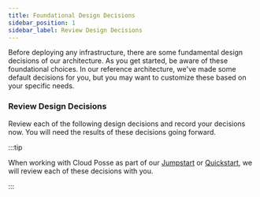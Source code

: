 ```yaml
---
title: Foundational Design Decisions
sidebar_position: 1
sidebar_label: Review Design Decisions
---
```


<Intro>
Before deploying any infrastructure, there are some fundamental design decisions of our architecture. As you get started, be aware of these foundational choices. In our reference architecture, we've made some default decisions for you, but you may want to customize these based on your specific needs.
</Intro>

### Review Design Decisions

Review each of the following design decisions and record your decisions now. You will need the results of these decisions
going forward.

<DocCardList />

:::tip

When working with Cloud Posse as part of our [Jumpstart](/jumpstart) or [Quickstart](/quickstart), we will review each of these decisions with you.

:::
